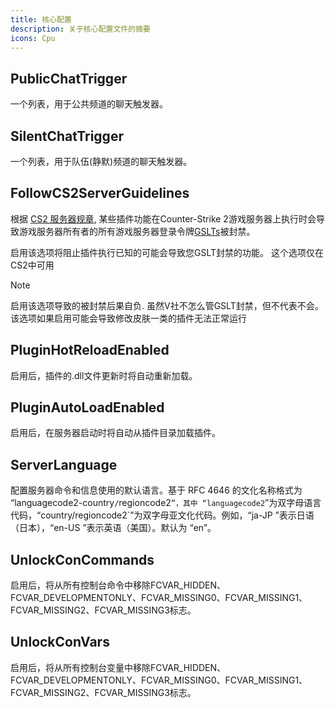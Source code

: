 ```yaml
---
title: 核心配置
description: 关于核心配置文件的摘要
icons: Cpu
---
```



## PublicChatTrigger

一个列表，用于公共频道的聊天触发器。

## SilentChatTrigger

一个列表，用于队伍(静默)频道的聊天触发器。

## FollowCS2ServerGuidelines

根据 [CS2 服务器规章](https://blog.counter-strike.net/index.php/server_guidelines/), 
某些插件功能在Counter-Strike 2游戏服务器上执行时会导致游戏服务器所有者的所有游戏服务器登录令牌[GSLTs](https://help.steampowered.com/zh-cn/faqs/view/07AF-502E-A104-BD4B)被封禁。

启用该选项将阻止插件执行已知的可能会导致您GSLT封禁的功能。
这个选项仅在CS2中可用

> [!NOTE]
> 启用该选项导致的被封禁后果自负.
> 虽然V社不怎么管GSLT封禁，但不代表不会。
> 该选项如果启用可能会导致修改皮肤一类的插件无法正常运行

## PluginHotReloadEnabled

启用后，插件的.dll文件更新时将自动重新加载。

## PluginAutoLoadEnabled

启用后，在服务器启动时将自动从插件目录加载插件。

## ServerLanguage

配置服务器命令和信息使用的默认语言。基于 RFC 4646 的文化名称格式为 “languagecode2-country`/`regioncode2`”，其中 “languagecode2`”为双字母语言代码，“country/regioncode2`”为双字母亚文化代码。例如，“ja-JP ”表示日语（日本），“en-US ”表示英语（美国）。默认为 “en”。

## UnlockConCommands

启用后，将从所有控制台命令中移除FCVAR_HIDDEN、FCVAR_DEVELOPMENTONLY、FCVAR_MISSING0、FCVAR_MISSING1、FCVAR_MISSING2、FCVAR_MISSING3标志。

## UnlockConVars

启用后，将从所有控制台变量中移除FCVAR_HIDDEN、FCVAR_DEVELOPMENTONLY、FCVAR_MISSING0、FCVAR_MISSING1、FCVAR_MISSING2、FCVAR_MISSING3标志。